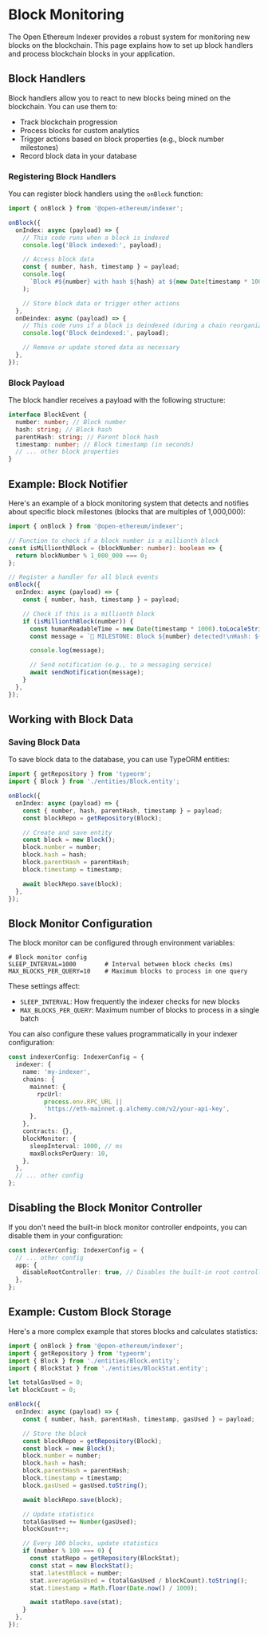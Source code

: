 # Block Monitoring

The Open Ethereum Indexer provides a robust system for monitoring new blocks on the blockchain. This page explains how to set up block handlers and process blockchain blocks in your application.

## Block Handlers

Block handlers allow you to react to new blocks being mined on the blockchain. You can use them to:

- Track blockchain progression
- Process blocks for custom analytics
- Trigger actions based on block properties (e.g., block number milestones)
- Record block data in your database

### Registering Block Handlers

You can register block handlers using the `onBlock` function:

```typescript
import { onBlock } from '@open-ethereum/indexer';

onBlock({
  onIndex: async (payload) => {
    // This code runs when a block is indexed
    console.log('Block indexed:', payload);

    // Access block data
    const { number, hash, timestamp } = payload;
    console.log(
      `Block #${number} with hash ${hash} at ${new Date(timestamp * 1000)}`,
    );

    // Store block data or trigger other actions
  },
  onDeindex: async (payload) => {
    // This code runs if a block is deindexed (during a chain reorganization)
    console.log('Block deindexed:', payload);

    // Remove or update stored data as necessary
  },
});
```

### Block Payload

The block handler receives a payload with the following structure:

```typescript
interface BlockEvent {
  number: number; // Block number
  hash: string; // Block hash
  parentHash: string; // Parent block hash
  timestamp: number; // Block timestamp (in seconds)
  // ... other block properties
}
```

## Example: Block Notifier

Here's an example of a block monitoring system that detects and notifies about specific block milestones (blocks that are multiples of 1,000,000):

```typescript
import { onBlock } from '@open-ethereum/indexer';

// Function to check if a block number is a millionth block
const isMillionthBlock = (blockNumber: number): boolean => {
  return blockNumber % 1_000_000 === 0;
};

// Register a handler for all block events
onBlock({
  onIndex: async (payload) => {
    const { number, hash, timestamp } = payload;

    // Check if this is a millionth block
    if (isMillionthBlock(number)) {
      const humanReadableTime = new Date(timestamp * 1000).toLocaleString();
      const message = `🎉 MILESTONE: Block ${number} detected!\nHash: ${hash}\nTime: ${humanReadableTime}`;

      console.log(message);

      // Send notification (e.g., to a messaging service)
      await sendNotification(message);
    }
  },
});
```

## Working with Block Data

### Saving Block Data

To save block data to the database, you can use TypeORM entities:

```typescript
import { getRepository } from 'typeorm';
import { Block } from './entities/Block.entity';

onBlock({
  onIndex: async (payload) => {
    const { number, hash, parentHash, timestamp } = payload;
    const blockRepo = getRepository(Block);

    // Create and save entity
    const block = new Block();
    block.number = number;
    block.hash = hash;
    block.parentHash = parentHash;
    block.timestamp = timestamp;

    await blockRepo.save(block);
  },
});
```

## Block Monitor Configuration

The block monitor can be configured through environment variables:

```env
# Block monitor config
SLEEP_INTERVAL=1000        # Interval between block checks (ms)
MAX_BLOCKS_PER_QUERY=10    # Maximum blocks to process in one query
```

These settings affect:

- `SLEEP_INTERVAL`: How frequently the indexer checks for new blocks
- `MAX_BLOCKS_PER_QUERY`: Maximum number of blocks to process in a single batch

You can also configure these values programmatically in your indexer configuration:

```typescript
const indexerConfig: IndexerConfig = {
  indexer: {
    name: 'my-indexer',
    chains: {
      mainnet: {
        rpcUrl:
          process.env.RPC_URL ||
          'https://eth-mainnet.g.alchemy.com/v2/your-api-key',
      },
    },
    contracts: {},
    blockMonitor: {
      sleepInterval: 1000, // ms
      maxBlocksPerQuery: 10,
    },
  },
  // ... other config
};
```

## Disabling the Block Monitor Controller

If you don't need the built-in block monitor controller endpoints, you can disable them in your configuration:

```typescript
const indexerConfig: IndexerConfig = {
  // ... other config
  app: {
    disableRootController: true, // Disables the built-in root controller
  },
};
```

## Example: Custom Block Storage

Here's a more complex example that stores blocks and calculates statistics:

```typescript
import { onBlock } from '@open-ethereum/indexer';
import { getRepository } from 'typeorm';
import { Block } from './entities/Block.entity';
import { BlockStat } from './entities/BlockStat.entity';

let totalGasUsed = 0;
let blockCount = 0;

onBlock({
  onIndex: async (payload) => {
    const { number, hash, parentHash, timestamp, gasUsed } = payload;

    // Store the block
    const blockRepo = getRepository(Block);
    const block = new Block();
    block.number = number;
    block.hash = hash;
    block.parentHash = parentHash;
    block.timestamp = timestamp;
    block.gasUsed = gasUsed.toString();

    await blockRepo.save(block);

    // Update statistics
    totalGasUsed += Number(gasUsed);
    blockCount++;

    // Every 100 blocks, update statistics
    if (number % 100 === 0) {
      const statRepo = getRepository(BlockStat);
      const stat = new BlockStat();
      stat.latestBlock = number;
      stat.averageGasUsed = (totalGasUsed / blockCount).toString();
      stat.timestamp = Math.floor(Date.now() / 1000);

      await statRepo.save(stat);
    }
  },
});
```
